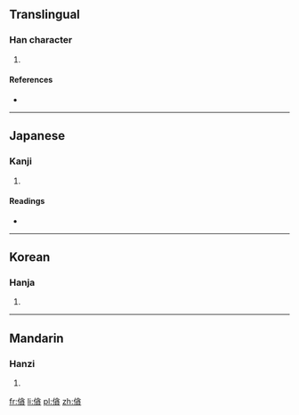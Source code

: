 ==Translingual==

===Han character===
{{Han char|rn=9|rad=人|as=11|sn=13|four=2828<sub>6</sub>|canj=人人戈金 (OOIC)}}

# {{defn|Han|sort=人11}}

====References====
* {{Han ref|kx=0115.300|dkj=01056|dj=0247.010|hdz=10212.080|uh=50CB|ud=20683|bh=DCC1|bd=56513}}

----

==Japanese==

===Kanji===
{{ja-kanji|grade=|rs=人11}}

# {{defn|lang=ja|sort=人11}}

====Readings====
* {{ja-readings|on=[[たん]] (tan), [[とん]] (ton)|kun=[[のびるさま]] (nobirusama), [[おろかなさま]] (orokanasama)}}

----

==Korean==

===Hanja===
{{ko-hanja|hangeul=[[탐]]|rv=tam|mr=t'am}}

# {{defn|lang=ko|sort=人11}}

----

==Mandarin==

===Hanzi===
{{cmn-hanzi|pin=[[tàn]] ([[tan4]])|wg=t'an<sup>4</sup>}}

# {{defn|lang=cmn|sort=人11}}

[[fr:僋]]
[[li:僋]]
[[pl:僋]]
[[zh:僋]]